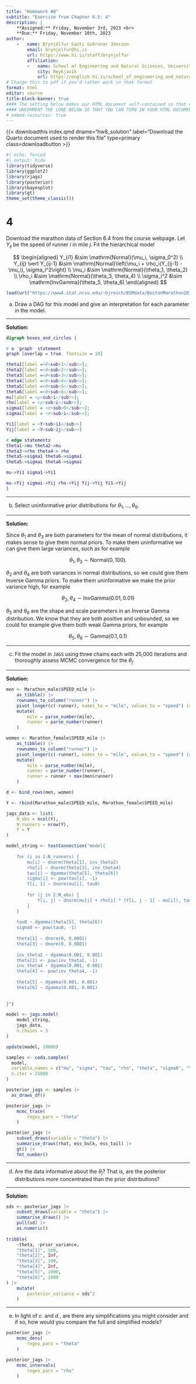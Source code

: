 ```yaml
---
title: "Homework #8"
subtitle: "Exercise from Chapter 6.5: 4"
description: |
    **Assigned:** Friday, November 3rd, 2023 <br>
    **Due:** Friday, November 10th, 2023
author: 
    -   name: Brynjólfur Gauti Guðrúnar Jónsson
        email: brynjolfur@hi.is
        url: https://www.hi.is/staff/brynjolfur
        affiliation: 
        -   name: School of Engineering and Natural Sciences, University of Iceland
            city: Reykjavík
            url: https://english.hi.is/school_of_engineering_and_natural_sciences
# Change this to pdf if you'd rather work in that format
format: html 
editor: source
title-block-banner: true
#### The setting below makes our HTML document self-contained so that we can turn it in ####
#### UNCOMMENT THE LONE BELOW SO THAT YOU CAN TURN IN YOUR HTML DOCUMENT ###################
# embed-resources: true 
---
```


{{< downloadthis index.qmd dname="hw8_solution" label="Download the Quarto document used to render this file" type=primary class=downloadbutton >}}

```r
#| echo: fenced
#| output: hide
library(tidyverse)
library(ggplot2)
library(rjags)
library(posterior)
library(bayesplot)
library(gt)
theme_set(theme_classic())
```


# 4

Download the marathon data of Section 6.4 from the course webpage. Let $Y_{ij}$ be the speed of runner $i$ in mile $j$. Fit the hierarchical model

$$
\begin{aligned}
Y_{i1} &\sim \mathrm{Normal}(\mu_i, \sigma_0^2) \\
Y_{ij} \vert Y_{ij-1} &\sim \mathrm{Normal}\left(\mu_i + \rho_i(Y_{ij-1} - \mu_i), \sigma_i^2\right) \\
\mu_i &\sim \mathrm{Normal}(\theta_1, \theta_2) \\
\rho_i &\sim \mathrm{Normal}(\theta_3, \theta_4) \\
\sigma_i^2 &\sim \mathrm{InvGamma}(\theta_5, \theta_6)
\end{aligned}
$$

```r
load(url("https://www4.stat.ncsu.edu/~bjreich/BSMdata/BostonMarathon2016.RData"))
```



a. Draw a DAG for this model and give an interpretation for each parameter in the model.

---

**Solution:**

```dot
digraph boxes_and_circles {

# a 'graph' statement
graph [overlap = true, fontsize = 10]

theta1[label =<θ<sub>1</sub>>];
theta2[label =<θ<sub>2</sub>>]; 
theta3[label =<θ<sub>3</sub>>]; 
theta4[label =<θ<sub>4</sub>>]; 
theta5[label =<θ<sub>5</sub>>]; 
theta6[label =<θ<sub>6</sub>>]; 
mu[label = <μ<sub>i</sub>>];
rho[label = <ρ<sub>i</sub>>];
sigma1[label = <σ<sub>0</sub>>];
sigmai[label = <σ<sub>i</sub>>];

Yi1[label = <Y<sub>i1</sub>>]
Yij[label = <Y<sub>ij</sub>>]

# edge statements
theta1->mu theta2->mu
theta3->rho theta4-> rho
theta5->sigma1 theta6->sigma1
theta5->sigmai theta6->sigmai

mu->Yi1 sigma1->Yi1

mu->Yij sigmai->Yij rho->Yij Yij->Yij Yi1->Yij
}
```

---

b. Select uninformative prior distributions for $\theta_1, \dots, \theta_6$.

---

**Solution:**

Since $\theta_1$ and $\theta_3$ are both parameters for the mean of normal distributions, it makes sense to give them normal priors. To make them uninformative we can give them large variances, such as for example

$$
\theta_1, \theta_3 \sim \mathrm{Normal}(0, 100).
$$

$\theta_2$ and $\theta_4$ are both variances in normal distributions, so we could give them Inverse Gamma priors. To make them uninformative we make the prior variance high, for example

$$
\theta_2, \theta_4 \sim \mathrm{InvGamma}(0.01, 0.01)
$$

$\theta_5$ and $\theta_6$ are the shape and scale parameters in an Inverse Gamma distribution. We know that they are both positive and unbounded, so we could for example give them both weak Gamma priors, for example

$$
\theta_5, \theta_6 \sim \mathrm{Gamma}(0.1, 0.1)
$$

---

c. Fit the model in `JAGS` using three chains each with 25,000 iterations and thoroughly assess MCMC convergence for the $\theta_j$.

---

**Solution:**

```r
men <- Marathon_male$SPEED_mile |> 
    as_tibble() |> 
    rownames_to_column("runner") |> 
    pivot_longer(c(-runner), names_to = "mile", values_to = "speed") |> 
    mutate(
        mile = parse_number(mile),
        runner = parse_number(runner)
    )

women <- Marathon_female$SPEED_mile |> 
    as_tibble() |> 
    rownames_to_column("runner") |> 
    pivot_longer(c(-runner), names_to = "mile", values_to = "speed") |> 
    mutate(
        mile = parse_number(mile),
        runner = parse_number(runner),
        runner = runner + max(men$runner)
    )

d <- bind_rows(men, women)

Y <- rbind(Marathon_male$SPEED_mile, Marathon_female$SPEED_mile)

jags_data <- list(
    N_obs = ncol(Y),
    N_runners = nrow(Y),
    Y = Y
)
```

```r
model_string <- textConnection("model{
    
    for (i in 1:N_runners) {
        mu[i] ~ dnorm(theta[1], inv_theta2)
        rho[i] ~ dnorm(theta[3], inv_theta4)
        tau[i] ~ dgamma(theta[5], theta[6])
        sigma[i] <- pow(tau[i], -1)
        Y[i, 1] ~ dnorm(mu[i], tau0)
    
        for (j in 2:N_obs) {
            Y[i, j] ~ dnorm(mu[i] + rho[i] * (Y[i, j - 1] - mu[i]), tau[i])
        }
    }
    
    tau0 ~ dgamma(theta[5], theta[6])
    sigma0 <- pow(tau0, -1)
    
    theta[1] ~ dnorm(0, 0.0001)
    theta[3] ~ dnorm(0, 0.0001)
    
    inv_theta2 ~ dgamma(0.001, 0.001)
    theta[2] <- pow(inv_theta2, -1)
    inv_theta4 ~ dgamma(0.001, 0.001)
    theta[4] <- pow(inv_theta4, -1)
    
    theta[5] ~ dgamma(0.001, 0.001)
    theta[6] ~ dgamma(0.001, 0.001)
    
    
}")

model <- jags.model(
    model_string,
    jags_data,
    n.chains = 3
)

update(model, 10000)

samples <- coda.samples(
  model,
  variable.names = c("mu", "sigma", "tau", "rho", "theta", "sigma0", "Y[5,11]", "Y[5,12]", "Y[5,13]"),
  n.iter = 25000
)

posterior_jags <- samples |> 
  as_draws_df()
```

```r
posterior_jags |> 
    mcmc_trace(
        regex_pars = "theta"
    )
```

```r
posterior_jags |> 
    subset_draws(variable = "theta") |> 
    summarise_draws(rhat, ess_bulk, ess_tail) |> 
    gt() |> 
    fmt_number()
```



---

d. Are the data informative about the $\theta_j$? That is, are the posterior distributions more concentrated than the prior distributions?

---

**Solution:**


```r
sds <- posterior_jags |> 
    subset_draws(variable = "theta") |> 
    summarise_draws() |> 
    pull(sd) |> 
    as.numeric()
    
tribble(
    ~theta, ~prior_variance,
    "theta[1]", 100,
    "theta[2]", Inf,
    "theta[3]", 100,
    "theta[4]", Inf,
    "theta[5]", 1000,
    "theta[6]", 1000
) |> 
    mutate(
        posterior_variance = sds^2
    )
```


---

e. In light of *c.* and *d.*, are there any simplifications you might consider and if so, how would you compare the full and simplified models?


```r
posterior_jags |> 
    mcmc_dens(
        regex_pars = "theta"
    )
```

```r
posterior_jags |> 
    mcmc_intervals(
        regex_pars = "rho"
    )
```

